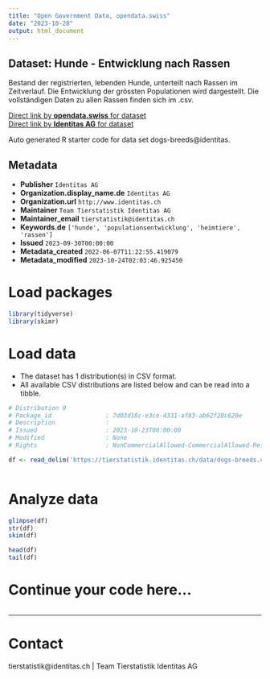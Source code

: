 ```yaml
---
title: "Open Government Data, opendata.swiss"
date: "2023-10-28"
output: html_document
---
```


## Dataset: Hunde - Entwicklung nach Rassen

Bestand der registrierten, lebenden Hunde, unterteilt nach Rassen im Zeitverlauf. Die Entwicklung der grössten Populationen wird dargestellt. Die vollständigen Daten zu allen Rassen finden sich im .csv.

[Direct link by **opendata.swiss** for dataset](https://opendata.swiss/de/dataset/hunde-entwicklung-nach-rassen)<br>
[Direct link by **Identitas AG** for dataset](https://tierstatistik.identitas.ch/)

Auto generated R starter code for data set dogs-breeds@identitas.

## Metadata

- **Publisher** `Identitas AG`
- **Organization.display_name.de** `Identitas AG`
- **Organization.url** `http://www.identitas.ch`
- **Maintainer** `Team Tierstatistik Identitas AG`
- **Maintainer_email** `tierstatistik@identitas.ch`
- **Keywords.de** `['hunde', 'populationsentwicklung', 'heimtiere', 'rassen']`
- **Issued** `2023-09-30T00:00:00`
- **Metadata_created** `2022-06-07T11:22:55.419079`
- **Metadata_modified** `2023-10-24T02:03:46.925450`


# Load packages

```r

library(tidyverse)
library(skimr)

```

# Load data

-   The dataset has 1 distribution(s) in CSV format.
-   All available CSV distributions are listed below and can be read into a tibble.

```r

# Distribution 0
# Package_id               : 7d03d18c-e3ce-4331-af83-ab62f20c620e
# Description              : 
# Issued                   : 2023-10-23T00:00:00
# Modified                 : None
# Rights                   : NonCommercialAllowed-CommercialAllowed-ReferenceRequired

df <- read_delim('https://tierstatistik.identitas.ch/data/dogs-breeds.csv')



```

# Analyze data

```r

glimpse(df)
str(df)
skim(df)

head(df)
tail(df)

```

# Continue your code here...

```r

```

------------------------------------------------------------------------

# Contact

tierstatistik@identitas.ch | Team Tierstatistik Identitas AG
